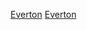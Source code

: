 {{football squad
|name        = 愛華頓球員名單
|teamname    = 埃弗顿足球俱乐部
|title       = -{zh-hans:埃弗顿;zh-hk:愛華頓;zh-tw:艾佛頓;}-
|bgcolor=#000099
|textcolor=white
|bordercolor=silver
|list=<div>
{{football squad2 player|no=1|name=[[喬丹·皮克福德|-{zh-hans:皮克福德;zh-hk:比克福特;zh-tw:皮克福德;}-]]}}
{{football squad2 player|no=3|name={{le|內森·帕特森|Nathan Patterson (footballer)|帕特森}}}}
{{football squad2 player|no=4|name=[[梅森·霍尔盖特|-{zh-hans:霍尔盖特;zh-hk:賀爾加迪;}-]]}}
{{football squad2 player|no=5|name=[[迈克尔·基恩|-{zh-hans:迈克尔·基恩;zh-hk:米高·堅尼;zh-tw:麥可·基恩;}-]]}}
{{Football squad2 player|no=6|name=[[阿兰·马克斯·洛雷罗|-{zh-hans:阿兰;zh-hk:阿倫;zh-tw:阿蘭;}-]]}}
{{football squad2 player|no=8|name=[[法比安·德爾夫|-{zh-hans:德尔菲;zh-hk:戴夫;zh-tw:德爾夫;}-]]}}
{{football squad2 player|no=9|name=[[多米尼克·卡尔沃特-勒温|-{zh-hans:卡尔沃特-勒温;zh-hk:卡華-利雲;zh-tw:卡爾沃特-勒溫;}-]]}}
{{football squad2 player|no=10|name=[[吉尔维·西于尔兹松|-{zh-hans:西于尔兹松; zh-hk:施古臣;zh-tw:西於爾茲松;}-]]}}
{{football squad2 player|no=11|name=[[德马雷·格雷|格雷]]}}
{{football squad2 player|no=13|name=[[耶里·米那|-{zh-hans:米纳;zh-hk:文拿;zh-tw:米納;}-]]}}
{{football squad2 player|no=14|name=[[安祖斯·唐辛|-{zh-hans:汤森;zh-hk:唐辛;}-]]}}
{{football squad2 player|no=15|name=[[阿斯米爾·貝戈維奇|-{zh-hans:貝戈維奇;zh-hk:比高域;}-]]}}
{{football squad2 player|no=16|name=[[阿卜杜拉耶·杜哥尼|-{zh-hans:杜哥尼;zh-hk:杜哥尼}-]]}}
{{football squad2 player|no=17|name=[[阿萊克斯·伊沃比|-{zh-hans:伊沃比;zh-hk:伊禾比;zh-tw:伊沃比;}-]]}}
<!--{{football squad2 player|no=18|name={{le|尼尔斯·恩孔库|Niels Nkounkou|-{zh-hans:恩孔库;zh-hk:尼昆高}-}}}}-->
{{football squad2 player|no=19|name={{le|维塔利·米科连科|Vitaliy Mykolenko|-{zh-hans:米科连科;zh-hk:米哥蘭高;zh-tw:米科連科;}-}}}}
{{football squad2 player|no=20|name={{le|仙克·透蓀|Cenk Tosun|-{zh-hans:托松;zh-tw:托松;zh-hk:杜辛}-}}}}
{{football squad2 player|no=21|name=[[安迪·高美斯|-{zh-hans:戈麦斯;zh-hk:高美斯;zh-tw:戈梅茲;}-]]}}
{{football squad2 player|no=22|name=[[班·戈弗雷|-{zh-hans:戈弗雷;zh-hk:葛菲;zh-tw:戈弗雷;}-]]}}
{{football squad2 player|no=23|name=[[谢默斯·科尔曼|-{zh-hans:科尔曼;zh-hk:高文;}-]]}}
{{football squad2 player|no=24|name={{le|安東尼·哥頓|Anthony Gordon (footballer)|-{zh-hans:戈登;zh-hk:哥頓}-}}}}
<!--{{football squad2 player|no=25|name={{le|尚-菲利普·格巴明|Jean-Philippe Gbamin|-{zh-hans:格巴明;zh-hk:基巴文;zh-tw:格巴明;}-}}}}-->
{{football squad2 player|no=26|name=[[湯姆·戴維斯|-{zh-hans:戴維斯;zh-hk:戴維斯;}-]]}}
<!--{{football squad2 player|no=27|name=[[莫伊塞·基恩|-{zh-hans:基恩; zh-tw:基恩; zh-hk:堅恩;}-]]}}-->
{{football squad2 player|no=31|name=[[安德魯·朗拿根|-{zh-hans:罗纳根;zh-hk:朗拿根}-]]}}
{{football squad2 player|no=32|name=[[查拉特·班夫韋迪|-{zh-hans:布兰夫韦特;zh-hk:班夫韋迪;zh-tw:布蘭夫韋特;}-]]}}
{{football squad2 player|no=33|name=[[沙洛文·朗頓|-{zh-hans:隆东;zh-hant:朗頓;}-]]}}
{{football squad2 player|no=34|name=[[安華·艾加斯|-{zh-cn:埃尔加齐;zh-hk:艾加斯;}-]]}}
{{football squad2 player|no=36|name=[[迪利·阿里|阿里]]}}
<!--{{football squad2 player|no=--|name={{le|祖歐·維吉尼亞|João Virgínia|-{zh-hans:维吉尼亚;zh-hk:維珍尼亞;zh-tw:維吉尼亞;}-}}}}-->
{{football squad manager|name=[[法蘭·林柏特|-{zh:兰帕德;zh-hans:兰帕德;zh-hk:林柏特;zh-tw:蘭帕德;}-]]}}
</div>}}<noinclude>
{{Squad maintenance|update source=http://www.evertonfc.com/teams/first-team}}
[[Category:英格兰足球俱乐部名单模板|Everton]]
[[Category:英超球會名單模板|Everton]]
</noinclude>